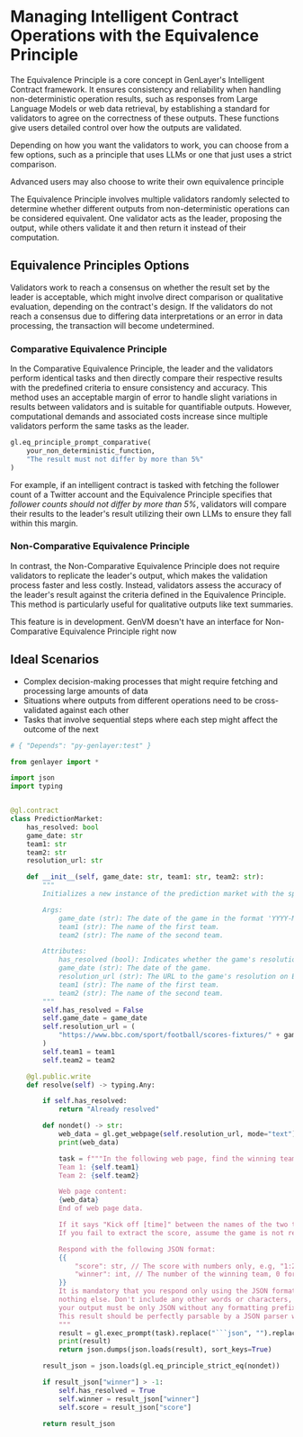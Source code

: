
# Managing Intelligent Contract Operations with the Equivalence Principle

The Equivalence Principle is a core concept in GenLayer's Intelligent Contract framework. It ensures consistency and reliability when handling non-deterministic operation results, such as responses from Large Language Models or web data retrieval, by establishing a standard for validators to agree on the correctness of these outputs. These functions give users detailed control over how the outputs are validated.

Depending on how you want the validators to work, you can choose from a few options, such as a principle that uses LLMs or one that just uses a strict comparison.

<Callout emoji="💡">
    Advanced users may also choose to write their own equivalence principle
</Callout>


The Equivalence Principle involves multiple validators randomly selected to determine whether different outputs from non-deterministic operations can be considered equivalent. One validator acts as the leader, proposing the output, while others validate it and then return it instead of their computation.

## Equivalence Principles Options

Validators work to reach a consensus on whether the result set by the leader is acceptable, which might involve direct comparison or qualitative evaluation, depending on the contract's design. If the validators do not reach a consensus due to differing data interpretations or an error in data processing, the transaction will become undetermined.

### Comparative Equivalence Principle

In the Comparative Equivalence Principle, the leader and the validators perform identical tasks and then directly compare their respective results with the predefined criteria to ensure consistency and accuracy. This method uses an acceptable margin of error to handle slight variations in results between validators and is suitable for quantifiable outputs. However, computational demands and associated costs increase since multiple validators perform the same tasks as the leader.

```python
gl.eq_principle_prompt_comparative(
    your_non_deterministic_function,
    "The result must not differ by more than 5%"
)
```
For example, if an intelligent contract is tasked with fetching the follower count of a Twitter account and the Equivalence Principle specifies that _follower counts should not differ by more than 5%_, validators will compare their results to the leader's result utilizing their own LLMs to ensure they fall within this margin.

### Non-Comparative Equivalence Principle

In contrast, the Non-Comparative Equivalence Principle does not require validators to replicate the leader's output, which makes the validation process faster and less costly. Instead, validators assess the accuracy of the leader's result against the criteria defined in the Equivalence Principle. This method is particularly useful for qualitative outputs like text summaries.

<Callout type="info" emoji="🏗️">
    This feature is in development. GenVM doesn't have an interface for Non-Comparative Equivalence Principle right now
</Callout>

## Ideal Scenarios

- Complex decision-making processes that might require fetching and processing large amounts of data
- Situations where outputs from different operations need to be cross-validated against each other
- Tasks that involve sequential steps where each step might affect the outcome of the next

```python copy
# { "Depends": "py-genlayer:test" }

from genlayer import *

import json
import typing


@gl.contract
class PredictionMarket:
    has_resolved: bool
    game_date: str
    team1: str
    team2: str
    resolution_url: str

    def __init__(self, game_date: str, team1: str, team2: str):
        """
        Initializes a new instance of the prediction market with the specified game date and teams.

        Args:
            game_date (str): The date of the game in the format 'YYYY-MM-DD'.
            team1 (str): The name of the first team.
            team2 (str): The name of the second team.

        Attributes:
            has_resolved (bool): Indicates whether the game's resolution has been processed. Default is False.
            game_date (str): The date of the game.
            resolution_url (str): The URL to the game's resolution on BBC Sport.
            team1 (str): The name of the first team.
            team2 (str): The name of the second team.
        """
        self.has_resolved = False
        self.game_date = game_date
        self.resolution_url = (
            "https://www.bbc.com/sport/football/scores-fixtures/" + game_date
        )
        self.team1 = team1
        self.team2 = team2

    @gl.public.write
    def resolve(self) -> typing.Any:

        if self.has_resolved:
            return "Already resolved"

        def nondet() -> str:
            web_data = gl.get_webpage(self.resolution_url, mode="text")
            print(web_data)

            task = f"""In the following web page, find the winning team in a matchup between the following teams:
            Team 1: {self.team1}
            Team 2: {self.team2}

            Web page content:
            {web_data}
            End of web page data.

            If it says "Kick off [time]" between the names of the two teams, it means the game hasn't started yet.
            If you fail to extract the score, assume the game is not resolved yet.

            Respond with the following JSON format:
            {{
                "score": str, // The score with numbers only, e.g, "1:2", or "-" if the game is not resolved yet
                "winner": int, // The number of the winning team, 0 for draw, or -1 if the game is not yet finished
            }}
            It is mandatory that you respond only using the JSON format above,
            nothing else. Don't include any other words or characters,
            your output must be only JSON without any formatting prefix or suffix.
            This result should be perfectly parsable by a JSON parser without errors.
            """
            result = gl.exec_prompt(task).replace("```json", "").replace("```", "")
            print(result)
            return json.dumps(json.loads(result), sort_keys=True)

        result_json = json.loads(gl.eq_principle_strict_eq(nondet))

        if result_json["winner"] > -1:
            self.has_resolved = True
            self.winner = result_json["winner"]
            self.score = result_json["score"]

        return result_json
```
